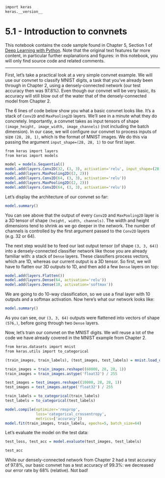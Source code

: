 ```r
import keras
keras.__version__
```

# 5.1 - Introduction to convnets

This notebook contains the code sample found in Chapter 5, Section 1 of [Deep Learning with Python](https://www.manning.com/books/deep-learning-with-python?a_aid=keras&a_bid=76564dff). Note that the original text features far more content, in particular further explanations and figures: in this notebook, you will only find source code and related comments.

----

First, let's take a practical look at a very simple convnet example. We will use our convnet to classify MNIST digits, a task that you've already been 
through in Chapter 2, using a densely-connected network (our test accuracy then was 97.8%). Even though our convnet will be very basic, its 
accuracy will still blow out of the water that of the densely-connected model from Chapter 2.

The 6 lines of code below show you what a basic convnet looks like. It's a stack of `Conv2D` and `MaxPooling2D` layers. We'll see in a 
minute what they do concretely.
Importantly, a convnet takes as input tensors of shape `(image_height, image_width, image_channels)` (not including the batch dimension). 
In our case, we will configure our convnet to process inputs of size `(28, 28, 1)`, which is the format of MNIST images. We do this via 
passing the argument `input_shape=(28, 28, 1)` to our first layer.

```r
from keras import layers
from keras import models

model = models.Sequential()
model.add(layers.Conv2D(32, (3, 3), activation='relu', input_shape=(28, 28, 1)))
model.add(layers.MaxPooling2D((2, 2)))
model.add(layers.Conv2D(64, (3, 3), activation='relu'))
model.add(layers.MaxPooling2D((2, 2)))
model.add(layers.Conv2D(64, (3, 3), activation='relu'))
```

Let's display the architecture of our convnet so far:

```r
model.summary()
```

You can see above that the output of every `Conv2D` and `MaxPooling2D` layer is a 3D tensor of shape `(height, width, channels)`. The width 
and height dimensions tend to shrink as we go deeper in the network. The number of channels is controlled by the first argument passed to 
the `Conv2D` layers (e.g. 32 or 64).

The next step would be to feed our last output tensor (of shape `(3, 3, 64)`) into a densely-connected classifier network like those you are 
already familiar with: a stack of `Dense` layers. These classifiers process vectors, which are 1D, whereas our current output is a 3D tensor. 
So first, we will have to flatten our 3D outputs to 1D, and then add a few `Dense` layers on top:

```r
model.add(layers.Flatten())
model.add(layers.Dense(64, activation='relu'))
model.add(layers.Dense(10, activation='softmax'))
```

We are going to do 10-way classification, so we use a final layer with 10 outputs and a softmax activation. Now here's what our network 
looks like:

```r
model.summary()
```

As you can see, our `(3, 3, 64)` outputs were flattened into vectors of shape `(576,)`, before going through two `Dense` layers.

Now, let's train our convnet on the MNIST digits. We will reuse a lot of the code we have already covered in the MNIST example from Chapter 
2.

```r
from keras.datasets import mnist
from keras.utils import to_categorical

(train_images, train_labels), (test_images, test_labels) = mnist.load_data()

train_images = train_images.reshape((60000, 28, 28, 1))
train_images = train_images.astype('float32') / 255

test_images = test_images.reshape((10000, 28, 28, 1))
test_images = test_images.astype('float32') / 255

train_labels = to_categorical(train_labels)
test_labels = to_categorical(test_labels)
```

```r
model.compile(optimizer='rmsprop',
              loss='categorical_crossentropy',
              metrics=['accuracy'])
model.fit(train_images, train_labels, epochs=5, batch_size=64)
```

Let's evaluate the model on the test data:

```r
test_loss, test_acc = model.evaluate(test_images, test_labels)
```

```r
test_acc
```

While our densely-connected network from Chapter 2 had a test accuracy of 97.8%, our basic convnet has a test accuracy of 99.3%: we 
decreased our error rate by 68% (relative). Not bad! 
